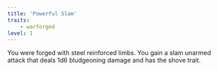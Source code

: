 ```yaml
---
title: 'Powerful Slam'
traits:
    - warforged
level: 1
---
```


You were forged with steel reinforced limbs. You gain a slam unarmed attack that deals 1d6 bludgeoning damage and has the shove trait.